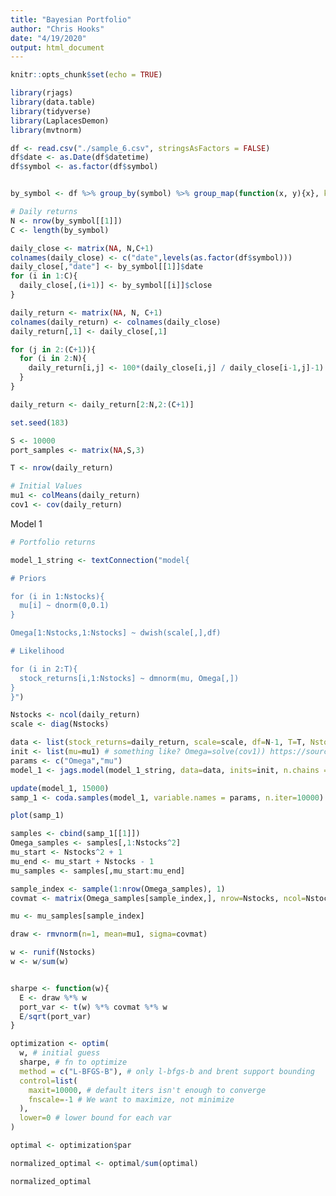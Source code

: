 ```yaml
---
title: "Bayesian Portfolio"
author: "Chris Hooks"
date: "4/19/2020"
output: html_document
---
```

```r
knitr::opts_chunk$set(echo = TRUE)
```

```r
library(rjags)
library(data.table)
library(tidyverse)
library(LaplacesDemon)
library(mvtnorm)
```

```r
df <- read.csv("./sample_6.csv", stringsAsFactors = FALSE)
df$date <- as.Date(df$datetime)
df$symbol <- as.factor(df$symbol)


by_symbol <- df %>% group_by(symbol) %>% group_map(function(x, y){x}, keep = TRUE)
```


```r

# Daily returns
N <- nrow(by_symbol[[1]])
C <- length(by_symbol)

daily_close <- matrix(NA, N,C+1)
colnames(daily_close) <- c("date",levels(as.factor(df$symbol)))
daily_close[,"date"] <- by_symbol[[1]]$date
for (i in 1:C){
  daily_close[,(i+1)] <- by_symbol[[i]]$close
}

daily_return <- matrix(NA, N, C+1)
colnames(daily_return) <- colnames(daily_close)
daily_return[,1] <- daily_close[,1]

for (j in 2:(C+1)){
  for (i in 2:N){
    daily_return[i,j] <- 100*(daily_close[i,j] / daily_close[i-1,j]-1)
  }
}

daily_return <- daily_return[2:N,2:(C+1)]
```

```r
set.seed(183)

S <- 10000
port_samples <- matrix(NA,S,3)

T <- nrow(daily_return)

# Initial Values
mu1 <- colMeans(daily_return)
cov1 <- cov(daily_return)
```

Model 1
```r
# Portfolio returns

model_1_string <- textConnection("model{

# Priors

for (i in 1:Nstocks){
  mu[i] ~ dnorm(0,0.1)
}

Omega[1:Nstocks,1:Nstocks] ~ dwish(scale[,],df)

# Likelihood

for (i in 2:T){
  stock_returns[i,1:Nstocks] ~ dmnorm(mu, Omega[,])
}
}")

Nstocks <- ncol(daily_return)
scale <- diag(Nstocks)

data <- list(stock_returns=daily_return, scale=scale, df=N-1, T=T, Nstocks=Nstocks)
init <- list(mu=mu1) # something like? Omega=solve(cov1)) https://sourceforge.net/p/mcmc-jags/discussion/610037/thread/eab372de/
params <- c("Omega","mu")
model_1 <- jags.model(model_1_string, data=data, inits=init, n.chains = 2, quiet=TRUE)
```

```r
update(model_1, 15000)
samp_1 <- coda.samples(model_1, variable.names = params, n.iter=10000)
```

```r
plot(samp_1)
```
```r
samples <- cbind(samp_1[[1]])
Omega_samples <- samples[,1:Nstocks^2]
mu_start <- Nstocks^2 + 1
mu_end <- mu_start + Nstocks - 1
mu_samples <- samples[,mu_start:mu_end]
```


```r

sample_index <- sample(1:nrow(Omega_samples), 1)
covmat <- matrix(Omega_samples[sample_index,], nrow=Nstocks, ncol=Nstocks)

mu <- mu_samples[sample_index]

draw <- rmvnorm(n=1, mean=mu1, sigma=covmat)

w <- runif(Nstocks)
w <- w/sum(w)


sharpe <- function(w){
  E <- draw %*% w
  port_var <- t(w) %*% covmat %*% w
  E/sqrt(port_var)
} 

optimization <- optim(
  w, # initial guess
  sharpe, # fn to optimize
  method = c("L-BFGS-B"), # only l-bfgs-b and brent support bounding
  control=list(
    maxit=10000, # default iters isn't enough to converge
    fnscale=-1 # We want to maximize, not minimize
  ),
  lower=0 # lower bound for each var
)

optimal <- optimization$par

normalized_optimal <- optimal/sum(optimal)

normalized_optimal
```

